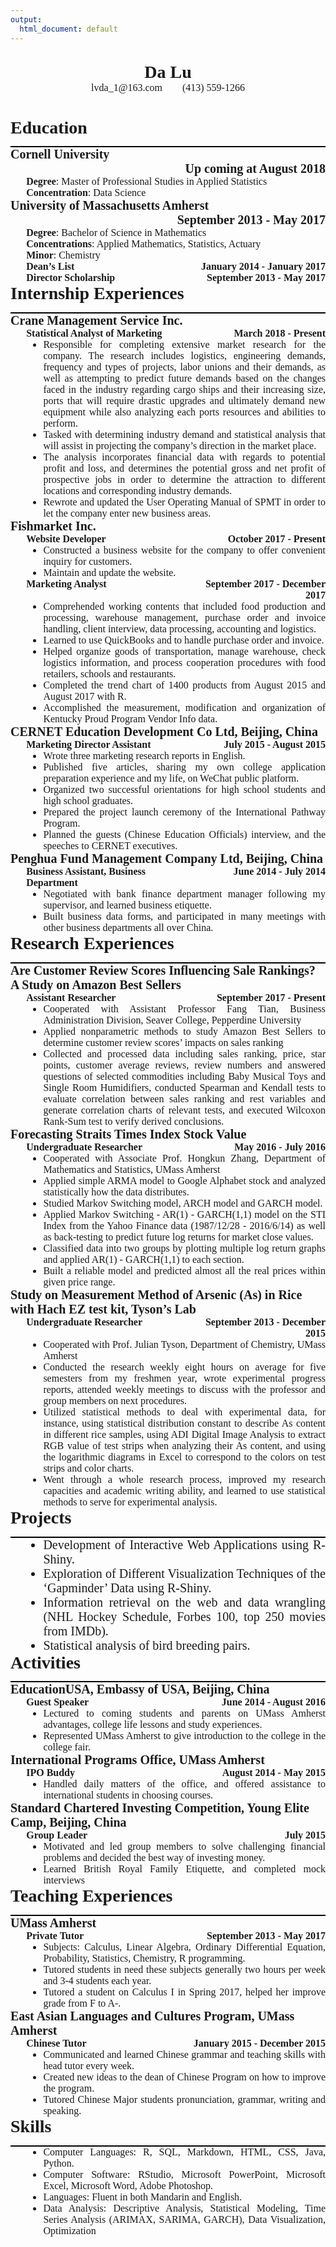 ```yaml
---
output:
  html_document: default
---
```

<!--==========================Title==========================-->
</br>
<div class="head-1">Da Lu</div>
<div class="head-2">lvda_1\@163.com&nbsp;&nbsp;&nbsp;&nbsp;&nbsp;&nbsp;&nbsp;&nbsp;(413) 559-1266</div>


<!--========================BodyStart========================-->
<body>


<!--=========================================================-->
<!--========================Education========================-->
<!--=========================================================-->
<h1>Education</h1>
<hr/>
<!-------------------------Education 1------------------------->
<div class="education-name">Cornell University</div>
<div class="education-time">Up coming at August 2018</div>
<div class="education-content">
**Degree**: Master of Professional Studies in Applied Statistics  
**Concentration**: Data Science</div>
<!-------------------------Education 2------------------------->
<div class="education-name">University of Massachusetts Amherst</div>
<div class="education-time">September 2013 - May 2017</div>
<div class="education-content">
**Degree**: Bachelor of Science in Mathematics  
**Concentrations**: Applied Mathematics, Statistics, Actuary  
**Minor**: Chemistry</div>
<div class="education-award-name">**Dean’s List**</div>
<div class="education-award-time">January 2014 - January 2017</div>
<div class="education-award-name">**Director Scholarship**</div>
<div class="education-award-time">September 2013 - May 2017</div>


<!--=========================================================-->
<!--=======================Internships=======================-->
<!--=========================================================-->
<h1>Internship Experiences</h1>
<hr/>
<!---------------------------Intern1--------------------------->
<div class="company-research-name">Crane Management Service Inc.</div>
<div class="title">Statistical Analyst of Marketing</div>
<div class="title-time">March 2018 - Present</div>
<div class="content">
- Responsible for completing extensive market research for the company. The research includes logistics, engineering demands, frequency and types of projects, labor unions and their demands, as well as attempting to predict future demands based on the changes faced in the industry regarding cargo ships and their increasing size, ports that will require drastic upgrades and ultimately demand new equipment while also analyzing each ports resources and abilities to perform.
- Tasked with determining industry demand and statistical analysis that will assist in projecting the company's direction in the market place.
- The analysis incorporates financial data with regards to potential profit and loss, and determines the potential gross and net profit of prospective jobs in order to determine the attraction to different locations and corresponding industry demands.
- Rewrote and updated the User Operating Manual of SPMT in order to let the company enter new business areas.
</div>
<!---------------------------Intern2--------------------------->
<div class="company-research-name">Fishmarket Inc.</div>
<div class="title">Website Developer</div>
<div class="title-time">October 2017 - Present</div>
<div class="content">
- Constructed a business website for the company to offer convenient inquiry for customers.
- Maintain and update the website.
</div>
<!---------------------------Intern2--------------------------->
<div class="title">Marketing Analyst</div>
<div class="title-time">September 2017 - December 2017</div>
<div class="content">
- Comprehended working contents that included food production and processing, warehouse management, purchase order and invoice handling, client interview, data processing, accounting and logistics.
- Learned to use QuickBooks and to handle purchase order and invoice.
- Helped organize goods of transportation, manage warehouse, check logistics information, and process cooperation procedures with food retailers, schools and restaurants.
- Completed the trend chart of 1400 products from August 2015 and August 2017 with R.
- Accomplished the measurement, modification and organization of Kentucky Proud Program Vendor Info data.
</div>
<!---------------------------Intern3--------------------------->
<div class="company-research-name">CERNET Education Development Co Ltd, Beijing, China</div>
<div class="title">Marketing Director Assistant</div>
<div class="title-time">July 2015 - August 2015</div>
<div class="content">
- Wrote three marketing research reports in English.
- Published five articles, sharing my own college application preparation experience and my life, on WeChat public platform.
- Organized two successful orientations for high school students and high school graduates.
- Prepared the project launch ceremony of the International Pathway Program.
- Planned the guests (Chinese Education Officials) interview, and the speeches to CERNET executives.
</div>
<!---------------------------Intern4--------------------------->
<div class="company-research-name">Penghua Fund Management Company Ltd, Beijing, China</div>
<div class="title">Business Assistant, Business Department</div>
<div class="title-time">June 2014 - July 2014</div>
<div class="content">
- Negotiated with bank finance department manager following my supervisor, and learned business etiquette.
- Built business data forms, and participated in many meetings with other business departments all over China.
</div>


<!--=========================================================-->
<!--=======================Researches========================-->
<!--=========================================================-->
<h1>Research Experiences</h1>
<hr/>
<!--------------------------Research1-------------------------->
<div class="company-research-name">Are Customer Review Scores Influencing Sale Rankings? A Study on Amazon Best Sellers</div>
<div class="title">Assistant Researcher</div>
<div class="title-time">September 2017 - Present</div>
<div class="content">
- Cooperated with Assistant Professor Fang Tian, Business Administration Division, Seaver College, Pepperdine University
- Applied nonparametric methods to study Amazon Best Sellers to determine customer review scores’ impacts on sales ranking
- Collected and processed data including sales ranking, price, star points, customer average reviews, review numbers and answered questions of selected commodities including Baby Musical Toys and Single Room Humidifiers, conducted Spearman and Kendall tests to evaluate correlation between sales ranking and rest variables and generate correlation charts of relevant tests, and executed Wilcoxon Rank-Sum test to verify derived conclusions.
</div>
<!--------------------------Research2-------------------------->
<div class="company-research-name">Forecasting Straits Times Index Stock Value</div>
<div class="title">Undergraduate Researcher</div>
<div class="title-time">May 2016 - July 2016</div>
<div class="content">
- Cooperated with Associate Prof. Hongkun Zhang, Department of Mathematics and Statistics, UMass Amherst
- Applied simple ARMA model to Google Alphabet stock and analyzed statistically how the data distributes.
- Studied Markov Switching model, ARCH model and GARCH model.
- Applied Markov Switching - AR(1) - GARCH(1,1) model on the STI Index from the Yahoo Finance data (1987/12/28 - 2016/6/14) as well as back-testing to predict future log returns for market close values.
- Classified data into two groups by plotting multiple log return graphs and applied AR(1) - GARCH(1,1) to each section.
- Built a reliable model and predicted almost all the real prices within given price range.
</div>
<!--------------------------Research3-------------------------->
<div class="company-research-name">Study on Measurement Method of Arsenic (As) in Rice with Hach EZ test kit, Tyson's Lab</div>
<div class="title">Undergraduate Researcher</div>
<div class="title-time">September 2013 - December 2015</div>
<div class="content">
- Cooperated with Prof. Julian Tyson, Department of Chemistry, UMass Amherst
- Conducted the research weekly eight hours on average for five semesters from my freshmen year, wrote experimental progress reports, attended weekly meetings to discuss with the professor and group members on next procedures.
- Utilized statistical methods to deal with experimental data, for instance, using statistical distribution constant to describe As content in different rice samples, using ADI Digital Image Analysis to extract RGB value of test strips when analyzing their As content, and using the logarithmic diagrams in Excel to correspond to the colors on test strips and color charts.
- Went through a whole research process, improved my research capacities and academic writing ability, and learned to use statistical methods to serve for experimental analysis.
</div>


<!--=========================================================-->
<!--========================Projects=========================-->
<!--=========================================================-->
<h1>Projects</h1>
<hr/>
<div class="content">
<ul>
<li class="project">Development of Interactive Web Applications using R-Shiny.</li>
<li class="project">Exploration of Different Visualization Techniques of the 'Gapminder' Data using R-Shiny.</li>
<li class="project">Information retrieval on the web and data wrangling (NHL Hockey Schedule, Forbes 100, top 250 movies from IMDb).</li>
<li class="project">Statistical analysis of bird breeding pairs.</li>
</ul>
</div>


<!--=========================================================-->
<!--=======================Activities========================-->
<!--=========================================================-->
<h1>Activities</h1>
<hr/>
<!--------------------------Activity1-------------------------->
<div class="company-research-name">EducationUSA, Embassy of USA, Beijing, China</div>
<div class="title">Guest Speaker</div>
<div class="title-time">June 2014 - August 2016</div>
<div class="content">
- Lectured to coming students and parents on UMass Amherst advantages, college life lessons and study experiences.
- Represented UMass Amherst to give introduction to the college in the college fair.
</div>
<!--------------------------Activity2-------------------------->
<div class="company-research-name">International Programs Office, UMass Amherst</div>
<div class="title">IPO Buddy</div>
<div class="title-time">August 2014 - May 2015</div>
<div class="content">
- Handled daily matters of the office, and offered assistance to international students in choosing courses.
</div>
<!--------------------------Activity3-------------------------->
<div class="company-research-name">Standard Chartered Investing Competition, Young Elite Camp, Beijing, China</div>
<div class="title">Group Leader</div>
<div class="title-time">July 2015</div>
<div class="content">
- Motivated and led group members to solve challenging financial problems and decided the best way of investing money.
- Learned British Royal Family Etiquette, and completed mock interviews
</div>


<!--=========================================================-->
<!--========================Teaching=========================-->
<!--=========================================================-->
<h1>Teaching Experiences</h1>
<hr/>
<!--------------------------Teaching1-------------------------->
<div class="company-research-name">UMass Amherst</div>
<div class="title">Private Tutor</div>
<div class="title-time">September 2013 - May 2017</div>
<div class="content">
- Subjects: Calculus, Linear Algebra, Ordinary Differential Equation, Probability, Statistics, Chemistry, R programming.
- Tutored students in need these subjects generally two hours per week and 3-4 students each year.
- Tutored a student on Calculus I in Spring 2017, helped her improve grade from F to A-.
</div>
<!--------------------------Teaching2-------------------------->
<div class="company-research-name">East Asian Languages and Cultures Program, UMass Amherst</div>
<div class="title">Chinese Tutor</div>
<div class="title-time">January 2015 - December 2015</div>
<div class="content">
- Communicated and learned Chinese grammar and teaching skills with head tutor every week.
- Created new ideas to the dean of Chinese Program on how to improve the program.
- Tutored Chinese Major students pronunciation, grammar, writing and speaking.
</div>


<!--=========================================================-->
<!--=========================Skills==========================-->
<!--=========================================================-->
<h1>Skills</h1>
<hr/>
<div class="content">
- Computer Languages: R, SQL, Markdown, HTML, CSS, Java, Python.
- Computer Software: RStudio, Microsoft PowerPoint, Microsoft Excel, Microsoft Word, Adobe Photoshop.
- Languages: Fluent in both Mandarin and English.
- Data Analysis: Descriptive Analysis, Statistical Modeling, Time Series Analysis (ARIMAX, SARIMA, GARCH), Data Visualization, Optimization
</div>


<!--========================Body End=========================-->
</br>
</br>
</br>
</br>
</br>
</br>
</br>
</br>
</br>
</br>
</body>

<!--=========================================================-->
<!--==========================STYLE==========================-->
<!--=========================================================-->
<style>
@media screen and (min-width:1024px) {
  body {
    font-family: Times New Roman;
  }
  h1 {
    font-size: 32px;
    font-weight: bold;
    width: 100%;
  }
  ul {
    font-size: 16px;
    margin-top: 0px;
    margin-bottom: 0px;
  }
  hr {
    border: 0;
    height: 2px;
    margin-top: -5px;
    margin-bottom: 0px;
    background: black;
    width: 910px;
  }
  li {
    margin-top: 0px;
    font-size: 16px;
    text-align: justify;
  }
  li.project {
    font-size: 20px;
    margin-left: 0%;
  }
  .head-1 {
    font-family: Times New Roman;
    font-size: 32px;
    font-weight: bold;
    text-align: center;
  }
  .head-2 {
    font-family: Times New Roman;
    font-size: 16px;
    font-weight: normal;
    text-align: center;
  }
  .education-name {
    font-size: 22px;
    font-weight: bold;
    text-align: left;
    float: left;
    width: 65%;
  }
  .education-time {
    font-size: 22px;
    font-weight: bold;
    text-align: right;
    float: right;
    width: 35%;
  }
  .education-content {
    font-size: 16px;
    font-weight: normal;
    text-align: left;
    margin-left: 5%;
    float: left;
    width: 95%;
  }
  .education-award-name {
    font-size: 16px;
    font-weight: normal;
    text-align: left;
    margin-left: 5%;
    float: left;
    width: 45%;
  }
  .education-award-time {
    font-size: 16px;
    font-weight: bold;
    text-align: right;
    float: right;
    width: 50%;
  }
  .company-research-name {
    font-size: 22px;
    font-weight: bold;
    text-align: left;
    float: left;
    width: 100%;
  }
  .title {
    font-size: 20px;
    font-weight: bold;
    text-align: left;
    margin-left: 5%;
    float: left;
    width: 55%;
  }
  .title-time {
    font-size: 20px;
    font-weight: bold;
    text-align: right;
    float: right;
    width: 40%;
  }
  .content {
    font-size: 16px;
    font-weight: normal;
    margin-left: 5%;
    float: left;
    width: 95%;
  }
}
@media screen and (min-width:600px) and (max-width:1023px) {
  body {
    font-family: Times New Roman;
  }
  h1 {
    font-size: 28px;
    font-weight: bold;
    width: 100%;
  }
  ul {
    font-size: 16px;
    margin-top: 0px;
    margin-bottom: 0px;
  }
  hr {
    border: 0;
    height: 2px;
    margin-top: -5px;
    margin-bottom: 0px;
    background: black;
    width: 100%;
  }
  li {
    margin-top: 0px;
    font-size: 16px;
    text-align: justify;
  }
  li.project {
    font-size: 20px;
    margin-left: 0%;
  }
  .head-1 {
    font-family: Times New Roman;
    font-size: 28px;
    font-weight: bold;
    text-align: center;
  }
  .head-2 {
    font-family: Times New Roman;
    font-size: 16px;
    font-weight: normal;
    text-align: center;
  }
  .education-name {
    font-size: 20px;
    font-weight: bold;
    text-align: left;
    float: left;
    width: 100%;
  }
  .education-time {
    font-size: 20px;
    font-weight: bold;
    text-align: right;
    float: right;
    width: 100%;
  }
  .education-content {
    font-size: 16px;
    font-weight: normal;
    text-align: left;
    margin-left: 5%;
    float: left;
    width: 95%;
  }
  .education-award-name {
    font-size: 16px;
    font-weight: normal;
    text-align: left;
    margin-left: 5%;
    float: left;
    width: 45%;
  }
  .education-award-time {
    font-size: 16px;
    font-weight: bold;
    text-align: right;
    float: right;
    width: 50%;
  }
  .company-research-name {
    font-size: 20px;
    font-weight: bold;
    text-align: left;
    float: left;
    width: 100%;
  }
  .title {
    font-size: 16px;
    font-weight: bold;
    text-align: left;
    margin-left: 5%;
    float: left;
    width: 50%;
  }
  .title-time {
    font-size: 16px;
    font-weight: bold;
    text-align: right;
    float: right;
    width: 45%;
  }
  .content {
    font-size: 16px;
    font-weight: normal;
    margin-left: 5%;
    float: left;
    width: 95%;
  }
}
@media screen and (max-width:599px) {
  body {
    font-family: Times New Roman;
  }
  h1 {
    font-size: 22px;
    font-weight: bold;
    width: 100%;
  }
  ul {
    font-size: 16px;
    margin-top: 0px;
    margin-bottom: 0px;
  }
  hr {
    border: 0;
    height: 2px;
    margin-top: -5px;
    margin-bottom: 0px;
    background: black;
    width: 100%;
  }
  li {
    margin-top: 0px;
    font-size: 16px;
    text-align: justify;
  }
  li.project {
    margin-left: 0%;
  }
  .head-1 {
    font-family: Times New Roman;
    font-size: 28px;
    font-weight: bold;
    text-align: center;
  }
  .head-2 {
    font-family: Times New Roman;
    font-size: 16px;
    font-weight: normal;
    text-align: center;
  }
  .education-name {
    font-size: 20px;
    font-weight: bold;
    text-align: left;
    float: left;
    width: 100%;
  }
  .education-time {
    font-size: 20px;
    font-weight: bold;
    text-align: right;
    float: right;
    width: 100%;
  }
  .education-content {
    font-size: 16px;
    font-weight: normal;
    text-align: left;
    margin-left: 0%;
    float: left;
    width: 100%;
  }
  .education-award-name {
    font-size: 16px;
    font-weight: normal;
    text-align: left;
    margin-left: 0%;
    float: left;
    width: 100%;
  }
  .education-award-time {
    font-size: 16px;
    font-weight: bold;
    text-align: right;
    float: right;
    width: 100%;
  }
  .company-research-name {
    font-size: 20px;
    font-weight: bold;
    text-align: left;
    float: left;
    width: 100%;
  }
  .title {
    font-size: 16px;
    font-weight: bold;
    text-align: left;
    margin-left: 5%;
    float: left;
    width: 100%;
  }
  .title-time {
    font-size: 16px;
    font-weight: bold;
    text-align: right;
    float: right;
    width: 100%;
  }
  .content {
    font-size: 16px;
    font-weight: normal;
    margin-left: 0%;
    float: left;
    width: 100%;
  }
}
</style>